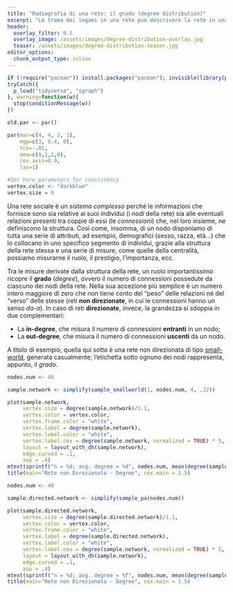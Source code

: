 ```yaml
---
title: "Radiografia di una rete: il grado (degree distribution)"
excerpt: "La trama dei legami in una rete può descrivere la rete in una moltitudine di modi. Tra tutti, però, è l'analisi del _grado_ che fornisce le informazioni più preziose: classificare una rete in base alle sue proprietà e fornire indicazioni sulla sua formazione e la sua evoluzione."
header:
  overlay_filter: 0.5
  overlay_image: /assets/images/degree-distribution-overlay.jpg
  teaser: /assets/images/degree-distribution-teaser.jpg
editor_options:
  chunk_output_type: inline
---
```

```r
if (!require("pacman")) install.packages("pacman"); invisible(library(pacman))
tryCatch({
  p_load("tidyverse", "igraph")
}, warning=function(w){
  stop(conditionMessage(w))
})

old.par <- par()

par(mar=c(4, 4, 2, 1),
    mgp=c(3, 0.4, 0),
    tck=-.01,
    oma=c(0,1,2,0),
    cex.axis=0.9,
    las=1)

#Set here parameters for consistency
vertex.color <- "darkblue"
vertex.size = 9

```
Una rete sociale è un _sistema complesso_ perché le informazioni che fornisce sono sia relative ai suoi individui (i _nodi_ della rete) sia alle eventuali relazioni presenti tra coppie di essi (le _connessioni_) che, nel loro insieme, ne definiscono la struttura. Così come, insomma, di un nodo disponiamo di tutta una serie di attributi, ad esempio, demografici (sesso, razza, età...) che lo collocano in uno specifico segmento di individui, grazie alla struttura della rete stessa e una serie di misure, come quelle della centralità, possiamo misurarne il ruolo, il prestigio, l'importanza, ecc.

Tra le misure derivate dalla struttura della rete, un ruolo importantissimo ricopre il __grado__ (_degree_), ovvero il numero di connessioni possedute da ciascuno dei nodi della rete. Nella sua accezione più semplice è un numero intero maggiore di zero che non tiene conto del "peso" delle relazioni né del "verso" delle stesse (reti __non direzionate__, in cui le connessioni hanno un senso _da-a_). In caso di reti __direzionate__, invece, la grandezza si sdoppia in due complementari:

* La __in-degree__, che misura il numero di connessioni __entranti__ in un nodo;
* La __out-degree__, che misura il numero di connessioni __uscenti__ da un nodo.

A titolo di esempio, quella qui sotto è una rete non direzionata di tipo [small-world]({% post_url generated/2018-08-17-reti-smallworld %}), generata casualmente; l'etichetta sotto ognuno dei nodi rappresenta, appunto, il _grado_.

```r

nodes.num <- 40

sample.network <- simplify(sample_smallworld(1, nodes.num, 4, .12))

plot(sample.network,
     vertex.size = degree(sample.network)/1.1,
     vertex.color = vertex.color,
     vertex.frame.color = "white",
     vertex.label = degree(sample.network),
     vertex.label.color = "white",
     vertex.label.cex = degree(sample.network, normalized = TRUE) * 5,
     layout = layout_with_dh(sample.network),
     edge.curved = .1,
     asp = .4)
mtext(sprintf("n = %d; avg. degree = %d", nodes.num, mean(degree(sample.network))), side = 1, line = 0, cex = 1.2)
title(main="Rete non Direzionata - Degree", cex.main = 1.5)

```

```r

nodes.num <- 40

sample.directed.network <- simplify(sample_pa(nodes.num))

plot(sample.directed.network,
     vertex.size = degree(sample.directed.network)/1.1,
     vertex.color = vertex.color,
     vertex.frame.color = "white",
     vertex.label = degree(sample.directed.network),
     vertex.label.color = "white",
     vertex.label.cex = degree(sample.network, normalized = TRUE) * 5,
     layout = layout_with_dh(sample.network),
     edge.curved = .1,
     asp = .4)
mtext(sprintf("n = %d; avg. degree = %f", nodes.num, mean(degree(sample.directed.network))), side = 1, line = 0, cex = 1.2)
title(main="Rete non Direzionata - Degree", cex.main = 1.5)

```
